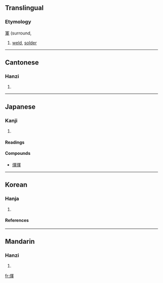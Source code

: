 {{see|辉}}

==Translingual==
===Etymology===
[[軍]] (surround, {{IPAchar
===Han character===
{{Han char|rn=86|rad=火|as=09|sn=13|four=9785<sub>0</sub>|canj=火月十十 (FBJJ)|kɪuən}}), its sound changed into {{IPAchar|hɪuər}} }}
# [[weld]], [[solder]]

----
==Cantonese==
===Hanzi===
{{yue-hanzi|jyut=|y=fai1}}
# {{defn|Cantonese}}

----
==Japanese==
===Kanji===
{{ja-kanji|grade=|rs=火09}}
# {{defn|Japanese}} 
====Readings====
{{ja-readings|on=キ (ki), ケ (ke); コン (kon), ゴン (gon)|kun=[[ひかり]] (hikari)}}

====Compounds====
*[[煇煇]]

----
==Korean==
===Hanja===
{{ko-hanja|hangeul=[[휘]], [[훈]]|eumhun=|rv=hwi, hun|mr=hwi, hun|y=hwi, hwun}}
# {{defn|Korean}}

====References====
{{Han ref|kx=0675.270|dkj=19174|dj=1087.050|hdz=32219.130|uh=7147|ud=28999|bh=DE6B|bd=56939}}

----
==Mandarin==
===Hanzi===
{{cmn-hanzi|pin=[[huī]] (hui1), [[xūn]] (xun1), [[yùn]] (yun4)|wg=hui<sup>1</sup>, hsün<sup>1</sup>, yün<sup>4</sup>}}
# {{defn|Mandarin}}

[[fr:煇]]